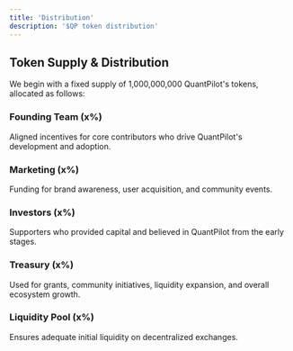 ```yaml
---
title: 'Distribution'
description: '$QP token distribution'
---
```


## Token Supply & Distribution

We begin with a fixed supply of 1,000,000,000 QuantPilot's tokens, allocated as follows:

### Founding Team (x%)

Aligned incentives for core contributors who drive QuantPilot's development and adoption.

### Marketing (x%)

Funding for brand awareness, user acquisition, and community events.

### Investors (x%)

Supporters who provided capital and believed in QuantPilot from the early stages.

### Treasury (x%)

Used for grants, community initiatives, liquidity expansion, and overall ecosystem growth.

### Liquidity Pool (x%)

Ensures adequate initial liquidity on decentralized exchanges.
